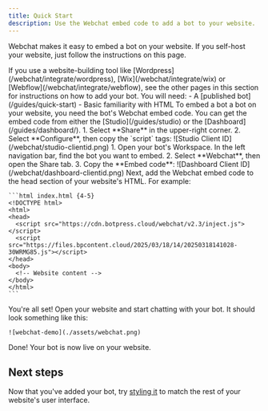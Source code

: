 ```yaml
---
title: Quick Start
description: Use the Webchat embed code to add a bot to your website.
---
```


Webchat makes it easy to embed a bot on your website. If you self-host your website, just follow the instructions on this page.

<Note>
  If you use a website-building tool like [Wordpress](/webchat/integrate/wordpress), [Wix](/webchat/integrate/wix) or [Webflow](/webchat/integrate/webflow), see the other pages in this section for instructions on how to add your bot.
</Note>

<Info>
  You will need:
  - A [published bot](/guides/quick-start)
  - Basic familiarity with HTML
</Info>

<Steps titleSize='h2'>
  <Step title="Get your embed code">
    To embed a bot a bot on your website, you need the bot's Webchat embed code. You can get the embed code from either the [Studio](/guides/studio) or the [Dashboard](/guides/dashboard/).

  <Tabs>
    <Tab title="From the Studio">
      1. Select **Share** in the upper-right corner.
      2. Select **Configure**, then copy the `script` tags:
      ![Studio Client ID](/webchat/studio-clientid.png)
    </Tab>
    <Tab title="From the Dashboard">
      1. Open your bot's Workspace. In the left navigation bar, find the bot you want to embed.
      2. Select **Webchat**, then open the Share tab.
      3. Copy the **Embed code**:
      ![Dashboard Client ID](/webchat/dashboard-clientid.png)
    </Tab>
  </Tabs>

  </Step>
  <Step title="Add to your website">
    Next, add the Webchat embed code to the head section of your website's HTML. For example:

    ```html index.html {4-5}
    <!DOCTYPE html>
    <html>
    <head>
      <script src="https://cdn.botpress.cloud/webchat/v2.3/inject.js"></script>
      <script src="https://files.bpcontent.cloud/2025/03/18/14/20250318141028-30WRMG85.js"></script>
    </head>
    <body>
      <!-- Website content -->
    </body>
    </html>
    ```
  </Step>
  <Step>
    You're all set! Open your website and start chatting with your bot. It should look something like this:

    ![webchat-demo](./assets/webchat.png)
  </Step>
</Steps>

<Check>
  Done! Your bot is now live on your website.
</Check>

## Next steps

Now that you've added your bot, try [styling it](./styling-your-webchat) to match the rest of your website's user interface.